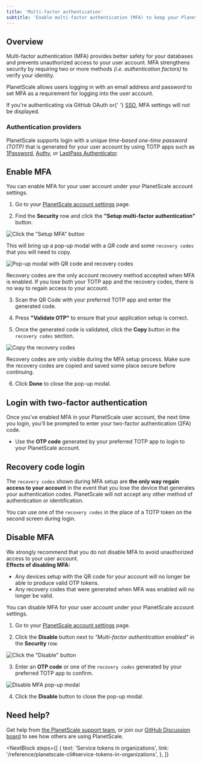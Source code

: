 ```yaml
---
title: 'Multi-factor authentication'
subtitle: 'Enable multi-factor authentication (MFA) to keep your PlanetScale account secure.'
---
```


## Overview

Multi-factor authentication (MFA) provides better safety for your databases and prevents unauthorized access to your user account. MFA strengthens security by requiring two or more methods _(i.e. authentication factors)_ to verify your identity.

PlanetScale allows users logging in with an email address and password to set MFA as a requirement for logging into the user account.

<InfoBlock type="note">
  If you're authenticating via GitHub OAuth or{' '}
  <a href="/docs/concepts/sso">SSO</a>, MFA settings will
  not be displayed.
</InfoBlock>

### Authentication providers

PlanetScale supports login with a unique _time-based one-time password (TOTP)_ that is generated for your user account by using TOTP apps such as [1Password](https://support.1password.com/one-time-passwords/), [Authy](https://support.authy.com/hc/en-us/articles/360006303934-Add-a-New-Two-Factor-Authentication-2FA-Account-Token-in-the-Authy-App), or [LastPass Authenticator](https://lastpass.com/auth/).

## Enable MFA

You can enable MFA for your user account under your PlanetScale account settings.

1. Go to your [PlanetScale account settings](https://app.planetscale.com/account) page.

2. Find the **Security** row and click the **"Setup multi-factor authentication"** button.

![Click the "Setup MFA" button](/docs/img/docs/setup_mfa_button.png)

This will bring up a pop-up modal with a _QR code_ and some `recovery codes` that you will need to copy.

![Pop-up modal with QR code and recovery codes](/docs/img/docs/mfa_recovery_codes.png)

<InfoBlock type="warning">
  <div>
    Recovery codes are the only account recovery method accepted when MFA is enabled. If you lose both your TOTP app
    and the recovery codes, there is no way to regain access to your account.
  </div>
</InfoBlock>

3. Scan the QR Code with your preferred TOTP app and enter the generated code.

4. Press **"Validate OTP"** to ensure that your application setup is correct.

5. Once the generated code is validated, click the **Copy** button in the `recovery codes` section.

![Copy the recovery codes](/docs/img/docs/copy_recovery_codes.png)

<InfoBlock type="tip">
  Recovery codes are only visible during the MFA setup process. Make sure the
  recovery codes are copied and saved some place secure before continuing.
</InfoBlock>

6. Click **Done** to close the pop-up modal.

## Login with two-factor authentication

Once you've enabled MFA in your PlanetScale user account, the next time you login, you'll be prompted to enter your two-factor authentication (2FA) code.

- Use the **OTP code** generated by your preferred TOTP app to login to your PlanetScale account.

## Recovery code login

The `recovery codes` shown during MFA setup are **the only way regain access to your account** in the event that you lose the device that generates your authentication codes. PlanetScale will not accept any other method of authentication or identification.

You can use one of the `recovery codes` in the place of a TOTP token on the second screen during login.

## Disable MFA

<InfoBlock type="warning">
  <div>
    We strongly recommend that you do not disable MFA to avoid unauthorized
    access to your user account.
  </div>
</InfoBlock>

<InfoBlock type="note">
  <div>
    <b>Effects of disabling MFA:</b>
    <ul>
      <li>
        Any devices setup with the QR code for your account will no longer be
        able to produce valid OTP tokens.
      </li>
      <li>
        Any recovery codes that were generated when MFA was enabled will no
        longer be valid.
      </li>
    </ul>
  </div>
</InfoBlock>

You can disable MFA for your user account under your PlanetScale account settings.

1. Go to your [PlanetScale account settings](https://app.planetscale.com/account) page.

2. Click the **Disable** button next to _"Multi-factor authentication enabled"_ in the **Security** row.

![Click the "Disable" button](/docs/img/docs/disable_mfa_button.png)

3. Enter an **OTP code** or one of the `recovery codes` generated by your preferred TOTP app to confirm.

![Disable MFA pop-up modal](/docs/img/docs/disable_mfa_modal.png)

4. Click the **Disable** button to close the pop-up modal.

## Need help?

Get help from [the PlanetScale support team](https://support.planetscale.com), or join our [GitHub Discussion board](https://github.com/planetscale/discussion/discussions) to see how others are using PlanetScale.

<NextBlock
  steps={[
    {
      text: 'Service tokens in organizations',
      link: '/reference/planetscale-cli#service-tokens-in-organizations',
    },
  ]}
></NextBlock>
